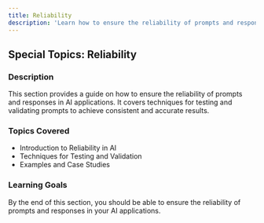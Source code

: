 ```yaml
---
title: Reliability
description: 'Learn how to ensure the reliability of prompts and responses in AI applications.'
---
```


## Special Topics: Reliability

### Description
This section provides a guide on how to ensure the reliability of prompts and responses in AI applications. It covers techniques for testing and validating prompts to achieve consistent and accurate results.

### Topics Covered
- Introduction to Reliability in AI
- Techniques for Testing and Validation
- Examples and Case Studies

### Learning Goals
By the end of this section, you should be able to ensure the reliability of prompts and responses in your AI applications.
